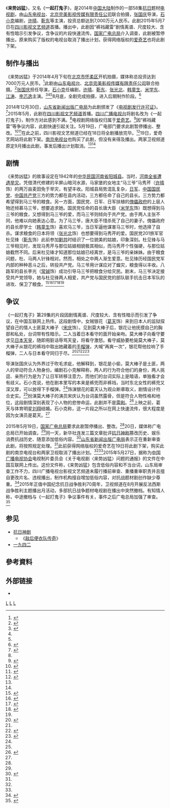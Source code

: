 {{Infobox Television
| show_name = 来势凶猛
| caption = 
| original_name = 
| image = File:Ferocious_-_来势凶猛.jpg
| show_name_2 = 一起打鬼子
| bgcolour = Pink
| genre = [[抗日剧|抗日剧]]
| director = [[张国庆|张国庆]]
| 编剧 = [[石小克|石小克]]
| starring = [[许晴|许晴]]<br>[[靳东|靳东]]<br>[[张光北|张光北]]<br>[[韩童生|韩童生]]<br>[[米学东|米学东]]<br>[[江柏萱|江涛]]<br>[[李芯逸|李芯逸]]
| country = {{CHN}}
| opentheme = 
| endtheme = 
| language =[[漢語|漢語]] 
| num_seasons = <!-- or num_series --> 
| 製作人 = 
| supervising_producer = 
| 拍攝地 = [[北京市|北京市]][[怀柔区|怀柔区]][[中国（怀柔）影视基地|怀柔影视基地]]<ref>{{cite news |title=常铖《来势凶猛》爱马情意浓 马戏亲上阵 |url=http://ent.sina.com.cn/v/m/2014-06-20/15034162292.shtml |accessdate=2019-02-03 |work=新浪娱乐 |date=2014-06-20 |archive-date=2019-02-04 |archive-url=https://web.archive.org/web/20190204014552/http://ent.sina.com.cn/v/m/2014-06-20/15034162292.shtml |dead-url=no }}</ref>
| 製作公司 =[[山东电视台|山东电视台]]<br>[[北京完美影视传媒有限责任公司|北京完美影视传媒有限责任公司]]
| 电视网    = [[四川影视文艺频道|四川影视文艺频道]]
| 开始      = 2015年5月7日
| 结束      = 2015年5月18日
| num_episodes = 58
| website =  
| production_website =  
| preceded_by        = 
| followed_by        = 
}}
《'''来势凶猛'''》，又名《'''一起打鬼子'''》，是2014年[[中国大陆|中国大陆]]制作的一部58集[[抗日|抗日]]题材[[电视剧|电视剧]]，由[[山东电视台|山东电视台]]、[[北京完美影视传媒有限责任公司|北京完美影视传媒有限责任公司]]联合拍摄，[[张国庆|张国庆]]导演，[[石小克|石小克]]编剧，[[许晴|许晴]]、[[靳东|靳东]]等主演，投资总额达到7,000万元人民币。此剧2015年5月7日在[[四川影视文艺频道|四川影视文艺频道]]首播。播出中，此剧因“裤裆藏雷”剧情离谱、尺度较大、含有性暗示引发争议，含争议的片段快速流传。[[国家广电总局|国家广电总局]]介入调查，此剧被暂停播出，原来购买了版权的电视台取消了播出计划，获得网络版权的[[爱奇艺|爱奇艺]]也将此剧下架。

== 制作与播出 ==
《来势凶猛》于2014年4月下旬在[[北京市|北京市]][[怀柔区|怀柔区]]开机拍摄，媒体称总投资达到7000万元人民币。<ref name="ent.qq-2014-04-25">{{cite news |title=传奇抗战剧《来势凶猛》开机 葛天变多面女贼 |url=https://ent.qq.com/a/20140425/013373.htm |accessdate=2019-02-03 |work=腾讯娱乐 |date=2014-04-25 |archive-date=2019-04-23 |archive-url=https://web.archive.org/web/20190423202122/https://ent.qq.com/a/20140425/013373.htm |dead-url=no }}</ref>此剧由[[山东电视台|山东电视台]]、[[北京完美影视传媒有限责任公司|北京完美影视传媒有限责任公司]]联合拍摄。<ref name="xinhua-2015-05-20">{{cite news |title=新闻出版广电总局：对抗日”神剧”进行调查处理 |url=http://www.xinhuanet.com//politics/2015-05/20/c_1115353719.htm |accessdate=2019-02-03 |work=新华网 |date=2015-05-20 |archive-date=2019-02-03 |archive-url=https://web.archive.org/web/20190203143909/http://www.xinhuanet.com//politics/2015-05/20/c_1115353719.htm |dead-url=no }}</ref>[[张国庆|张国庆]]担任导演，[[石小克|石小克]]任编剧，[[许晴|许晴]]、[[靳东|靳东]]、[[张光北|张光北]]、[[韩童生|韩童生]]、[[米学东|米学东]]、[[江柏萱|江涛]]、[[李芯逸|李芯逸]]主演。<ref name="cbbpa">{{cite web |title=来势凶猛 |url=http://www.cbbpa.com.cn/member/index.php?m=wonrepcon&uid=92&id=5&aid=1833 |website=完美影视 |publisher=首都广播电视节目制作业协会 |accessdate=2019-02-03 |archive-url=https://web.archive.org/web/20160407125847/http://www.cbbpa.com.cn/member/index.php?m=wonrepcon&uid=92&id=5&aid=1833 |archive-date=2016-04-07 |dead-url=no }}</ref><ref name="ent.163-2014-06-17" /><ref name="ent.163-2014-09-23" />8月底，全剧完成拍摄，进入后期制作阶段。<ref>{{cite news |title=《来势凶猛》制片人开玩笑过火 惹许晴粉丝发难 |url=http://ent.163.com/14/0918/12/A6E4V3T700031GVS.html |accessdate=2019-02-03 |work=网易娱乐 |date=2014-09-18 |archive-date=2019-02-03 |archive-url=https://web.archive.org/web/20190203204907/http://ent.163.com/14/0918/12/A6E4V3T700031GVS.html |dead-url=no }}</ref>

2014年12月30日，[[山东省新闻出版广电局|山东省新闻出版广电局]]为此剧颁发了《[[电视剧发行许可证|电视剧发行许可证]]》。<ref name="yangzi-2015-05-20">{{cite news |title=《一起打鬼子》遭“禁播” 雷人台词惊呆网友 |url=http://culture.people.com.cn/n/2015/0520/c22219-27027759.html |accessdate=2019-02-03 |work=扬子晚报 |date=2015-05-20 |archive-url=https://web.archive.org/web/20160304092838/http://culture.people.com.cn/n/2015/0520/c22219-27027759.html |archive-date=2016-03-04 |dead-url=no }}</ref>2015年5月，此剧在[[四川影视文艺频道|四川影视文艺频道]]首播。[[四川广播电视台|四川广播电视台]]将剧名改为《一起打鬼子》，制作方对此感到不满。<ref name="yangzi-2015-05-20" />电视剧网络版权归属于[[爱奇艺|爱奇艺]]。<ref name="Beijing-Daily-2015-05-20">{{cite news |title=雷人台词为抢眼球不顾节操 《一起打鬼子》已被停播 |url=http://www.xinhuanet.com/politics/2015-05/20/c_1115346963.htm |accessdate=2019-02-03 |work=北京日报 |date=2015-05-20 |archive-date=2019-02-03 |archive-url=https://web.archive.org/web/20190203143848/http://www.xinhuanet.com/politics/2015-05/20/c_1115346963.htm |dead-url=no }}</ref>因“裤裆藏雷”等争议内容，此剧快速引起关注。5月19日，广电部门要求此剧暂停播出、整改。<ref name="wxn.qq-2015-05-19">{{cite news |title=“裤裆藏手榴弹”抗日剧遭禁 |url=https://wxn.qq.com/cmsid/ENT201505190320960J |accessdate=2019-02-03 |work=腾讯娱乐 |date=2015-05-19 |archive-date=2019-02-03 |archive-url=https://web.archive.org/web/20190203142432/https://wxn.qq.com/cmsid/ENT201505190320960J |dead-url=no }}</ref><ref name="xinhuanet-2015-05-20">{{cite news |title=新闻出版广电总局：对抗日”神剧”进行调查处理 |url=http://www.xinhuanet.com//politics/2015-05/20/c_1115353719.htm |accessdate=2019-02-03 |work=新华网 |date=2015-05-20 |archive-date=2019-02-03 |archive-url=https://web.archive.org/web/20190203143909/http://www.xinhuanet.com//politics/2015-05/20/c_1115353719.htm |dead-url=no }}</ref>在此之前，四川影视文艺频道已经在18日将全剧播放完毕。<ref name="chinanews-2015-05-20">{{cite news |title=抗战剧“裤裆掏手榴弹”引争议 导演避谈:等风停(图) |url=http://www.chinanews.com/yl/2015/05-20/7287638.shtml |accessdate=2019-02-03 |work=中国新闻网 |date=2015-05-20 |archive-url=https://web.archive.org/web/20150805094055/http://www.chinanews.com/yl/2015/05-20/7287638.shtml |archive-date=2015-08-05 |dead-url=no }}</ref>19日，爱奇艺网站将此剧下架。[[南京电视台|南京电视台]]也购买了此剧，但没有来得及播出。两家卫视频道原定9月播出此剧，事发后播出计划取消。<ref name="Beijing-Daily-2015-05-20" /><ref name="yangzi-2015-05-20" />

== 剧情 ==
《来势凶猛》的故事设定在1942年的[[中华民国|中华民国]][[河南省|河南省]][[阳城县|阳城县]]。当时，[[1942年河南饥荒|河南全省遭遇旱灾]]。凭借清代修建的半屏山暗河水源，马家堡的女地主“马三爷”马秀芹（[[许晴|许晴]]饰）的两万亩麦田免于旱灾，有望丰收。阳城县局势混乱复杂，[[日军|日军]]、[[中国国民党|中国国民党]]、[[中国共产党|中国共产党]]三方的势力都在县内活动，三方都任命了自己的县长。三方势力都希望得到马三爷的粮食。另一方面，国民党、日军、日军扶植的[[傀儡政府|傀儡政府]]的上层人物还倾慕马三爷，想要追求她。国民党任命的县长唐大臣（[[米学东|米学东]]饰）既想得到马三爷的粮食，又想得到马三爷的爱，而马三爷则倾向于共产党。由于两人主张不同，他难以向她表达心意。为了马三爷，唐大臣不惜杀死了自己的妻子。傀儡政府的县长廖学士（[[韩童生|韩童生]]饰）喜欢马三爷，当日军逼他谋害马三爷时，他选择了自杀。谋求粮食的日本将领（[[张光北|张光北]]饰）也想要得到马秀芹的爱。国民党201旅军官杜见锋（[[靳东|靳东]]饰）此前参加[[剿共|剿共]]时结识了一位貌美的姑娘，印象深刻。杜见锋与马三爷相见时，发现马秀芹与那位姑娘相貌极其相似，而马秀芹个性强硬，与那位姑娘截然不同。后来杜见锋才知道那位姑娘已经离世，是马三爷的亲妹妹。由于粮食问题，杜、马两人针锋相对。然而，相处之中两人渐生爱意。杜见锋历经国民党军内部的种种恶斗之后，转投共产党。马三爷用计谋应对了蝗灾，粮食得以丰收。八路军的县长李光（[[常铖|常铖]]饰）成功引导马三爷把粮食分给灾民。剧末，马三爷决定接受共产党领导，她与杜见锋两人相爱，共产党与国民党的部队联手抗击日本军队的进攻、保卫了粮食。<ref name="ent.163-2014-09-23">{{cite news |title=《来势凶猛》感情戏多到腻 许晴戏里戏外受宠 |url=http://ent.163.com/14/0617/10/9UUF8BDJ00032DGD.html |accessdate=2019-02-03 |work=网易娱乐 |date=2014-09-23 |archive-url=https://web.archive.org/web/20140802034010/http://ent.163.com/14/0617/10/9UUF8BDJ00032DGD.html |archive-date=2014-08-02 |dead-url=no }}</ref><ref name="ent.163-2014-06-17">{{cite news |title=《来势凶猛》女地主配军官 许晴靳东战地相恋 |url=http://ent.163.com/14/0617/10/9UUF8BDJ00032DGD.html |accessdate=2019-02-03 |work=网易娱乐 |date=2014-06-17 |archive-url=https://web.archive.org/web/20140802034010/http://ent.163.com/14/0617/10/9UUF8BDJ00032DGD.html |archive-date=2014-08-02 |dead-url=no }}</ref><ref>{{cite news |title=《来势凶猛》关系起底 许晴周旋四方势力 |url=http://ent.sina.com.cn/v/m/2014-06-19/16224161623.shtml |accessdate=2019-02-03 |work=新浪娱乐 |date=2014-06-19 |archive-date=2019-02-03 |archive-url=https://web.archive.org/web/20190203142433/http://ent.sina.com.cn/v/m/2014-06-19/16224161623.shtml |dead-url=no }}</ref><ref name="guancha-2015-05-18">{{cite news |title=抗日神剧《一起打鬼子》奇葩桥段：裤裆藏雷 |url=https://www.guancha.cn/Celebrity/2015_05_18_319907.shtml |accessdate=2019-02-03 |work=观察者网 |date=2015-05-18 |archive-url=https://web.archive.org/web/20170526215923/http://www.guancha.cn/Celebrity/2015_05_18_319907.shtml |archive-date=2017-05-26 |dead-url=no }}</ref><ref name="cbbpa" />

== 争议 ==
《一起打鬼子》第29集的片段因剧情离谱、尺度较大、含有性暗示而引发了争议，在中国互联网上热传。这段剧情中，女贼银花（[[葛天_(演员)|葛天]]饰）来到日本人的监狱探望自己的情人土匪莫大棒子（[[宋庆_(演员)|宋庆]]饰）。见到莫大棒子后，银花让他抚摸自己的胸部和私处，台词带有性暗示。二人当着日本看守的面开始亲吻。莫大棒子向看守要求见[[日本天皇|日本天皇]]，随即用脏话辱骂天皇，将看守激怒。看守威胁要枪毙莫大棒子，莫大棒子从银花的裤裆中取出她藏着的[[手榴弹|手榴弹]]，大喊“再爽一次”，银花帮他拉响了手榴弹，二人与日本看守同归于尽。<ref name="ent.qq-2015-05-18">{{cite news |title=《一起打鬼子》再造奇葩情节 葛天手榴弹藏裤裆 |url=https://ent.qq.com/a/20150518/030455.htm |accessdate=2019-02-03 |work=腾讯娱乐 |date=2015-05-18 |archive-url=https://web.archive.org/web/20150524011735/http://ent.qq.com/a/20150518/030455.htm |archive-date=2015-05-24 |dead-url=no }}</ref><ref name="guancha-2015-05-18" /><ref name="njb-2015-05-20">{{cite news |title="一起打鬼子"全剧"下架" 编剧：裤兜藏雷不是裤裆 |url=http://media.sohu.com/20150520/n413386982.shtml |accessdate=2019-02-03 |work=新京报 |date=2015-05-20 |archive-url=https://web.archive.org/web/20180621042846/http://media.sohu.com/20150520/n413386982.shtml |archive-date=2018-06-21 |dead-url=no }}</ref><ref name="yule.sohu-2015-05-19">{{cite news |title=葛天回应裤裆里掏手榴弹剧情：历史上有过 |url=http://yule.sohu.com/20150519/n413334119.shtml |accessdate=2019-02-03 |work=搜狐娱乐 |date=2015-05-19 |archive-date=2020-08-14 |archive-url=https://web.archive.org/web/20200814121257/https://yule.sohu.com/20150519/n413334119.shtml |dead-url=no }}</ref>

导演张国庆认为外界过于吹毛求疵，他解释到，银花是小偷，莫大棒子是土匪，两人的举动符合人物身份。编剧石小克解释称，两人的行为符合他们的身份，两人挑逗、亲热行为是为了让日军转移注意力，而他们的台词实际上是暗语，单独看才会有歧义。石小克说，他在剧本里写的本来是裤兜而非裤裆，当时东北女性的裤兜又深又厚，可以放得下手榴弹。<ref name="njb-2015-05-20" />饰演银花的葛天认为观众断章取义，剧情设计符合史实。<ref name="yule.sohu-2015-05-19" />扮演莫大棒子的演员宋庆认为台词虽然露骨，但是符合人物性格和地位，这段剧情深刻表现了小人物的悲惨命运，此剧并不是[[雷剧_(网络用语)|雷剧]]。<ref>{{cite news |title=《一起打鬼子》视频争议大 宋庆：真不是雷剧 |url=https://new.qq.com/cmsn/20150519/20150519020616 |accessdate=2019-02-03 |work=腾讯娱乐 |date=2015-05-19 |archive-date=2019-02-03 |archive-url=https://web.archive.org/web/20190203142432/https://new.qq.com/cmsn/20150519/20150519020616 |dead-url=no }}</ref>上映之前，葛天与体育明星[[刘翔|刘翔]]结婚。石小克称，这一片段之所以在网上快速流传，很大程度是因为女演员是葛天。<ref name="yangzi-2015-05-20" />

2015年5月19日，[[国家广电总局|国家广电总局]]要求此剧暂停播出、整改。<ref name="wxn.qq-2015-05-19" />20日，媒体称广电总局已开始调查。<ref name="xinhuanet-2015-05-20" />同一天，新华社连发三篇文章批评[[抗日神剧|抗日神剧]]篡改历史、娱乐消费抗战历史、随意添加低俗内容。<ref>{{cite news |title=总局查处“裤裆藏雷”剧 新华社连发三文斥“雷人”剧情 |url=http://www.hqrw.com.cn/2015/0521/26404.shtml |accessdate=2019-02-03 |work=环球人物网 |date=2015-05-21 |archive-date=2020-08-15 |archive-url=https://web.archive.org/web/20200815172404/http://www.hqrw.com.cn/2015/0521/26404.shtml |dead-url=no }}</ref>[[山东省新闻出版广电局|山东省新闻出版广电局]]表示正在重新审查此剧，将按照规定处理。<ref name="xinhuanet-2015-05-20" />此前获得网络版权的爱奇艺在19日将此剧下架，购买此剧的南京电视台和两家卫视取消了播出计划。<ref name="Beijing-Daily-2015-05-20" /><ref name="yangzi-2015-05-20" />2015年5月27日，据称为[[中国广播电视协会|中国广播电视协会]]电视制片委员会《关于电视剧〈来势凶猛〉问题的通报》的文件在中国互联网上传出。这份文件称，《来势凶猛》包含低俗内容和不当台词，山东局审查工作不力，四川广播电视台影视文艺频道未履行播前审查、重播重审职责并且擅自更改片名、违规播出，制作机构擅自增加低俗内容，对抗战题材剧创作缺少尊重。<ref>{{cite news |title=网传葛天抗日雷剧遭行业协会通报批评 |url=http://ent.sina.com.cn/v/m/2015-05-27/doc-iawzuney6284662.shtml |accessdate=2019-02-03 |work=新浪娱乐 |date=2015-05-27 |archive-url=https://web.archive.org/web/20150814031358/http://ent.sina.com.cn/v/m/2015-05-27/doc-iawzuney6284662.shtml |archive-date=2015-08-14 |dead-url=no }}</ref>2015年正值中国纪念抗日战争胜利70周年，卫视频道在8月开展反法西斯战争胜利主题播出月活动，多部抗日战争题材电视剧在播出中突然撤档。有知情人称，中途撤档与《一起打鬼子》争议事件有关，事件之后广电总局加强了审查。<ref>{{cite web |title=电视台9月抗战剧出炉 胡歌刘涛战火中撑颜值 |url=http://ent.ifeng.com/tv/yingpingjujiao/special/9ykzjcl/ |accessdate=2019-02-03 |work=凤凰网娱乐频道 |archive-url=https://web.archive.org/web/20180106173712/http://ent.ifeng.com/tv/yingpingjujiao/special/9ykzjcl/ |archive-date=2018-01-06 |dead-url=no }}</ref>

== 参见 ==
* [[抗日神剧|抗日神剧]]
** 《[[敌后便衣队传奇|敌后便衣队传奇]]》
* [[一九四二|一九四二]]

== 參考資料 ==
{{Reflist|30em}}

== 外部链接 ==
*{{douban}}

[[Category:2015年中國電視劇集|L]]
[[Category:抗日战争题材电视剧|L]]
[[Category:被中國大陸禁播的電視劇|L]]